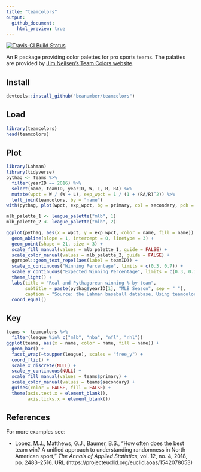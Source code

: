 ```yaml
---
title: "teamcolors"
output:
  github_document:
    html_preview: true
---
```


[![Travis-CI Build Status](https://travis-ci.org/beanumber/teamcolors.svg?branch=master)](https://travis-ci.org/beanumber/teamcolors)

An R package providing color palettes for pro sports teams. The palattes are provided by [Jim Neilsen's Team Colors website](http://jim-nielsen.com/teamcolors/). 

## Install

```r
devtools::install_github("beanumber/teamcolors")
```

## Load

```r
library(teamcolors)
head(teamcolors)
```

## Plot

```r
library(Lahman)
library(tidyverse)
pythag <- Teams %>%
  filter(yearID == 2016) %>%
  select(name, teamID, yearID, W, L, R, RA) %>%
  mutate(wpct = W / (W + L), exp_wpct = 1 / (1 + (RA/R)^2)) %>%
  left_join(teamcolors, by = "name")
with(pythag, plot(wpct, exp_wpct, bg = primary, col = secondary, pch = 21, cex = 3))
```

```r
mlb_palette_1 <- league_palette("mlb", 1)
mlb_palette_2 <- league_palette("mlb", 2)

ggplot(pythag, aes(x = wpct, y = exp_wpct, color = name, fill = name)) + 
  geom_abline(slope = 1, intercept = 0, linetype = 3) + 
  geom_point(shape = 21, size = 3) + 
  scale_fill_manual(values = mlb_palette_1, guide = FALSE) + 
  scale_color_manual(values = mlb_palette_2, guide = FALSE) + 
  ggrepel::geom_text_repel(aes(label = teamID)) + 
  scale_x_continuous("Winning Percentage", limits = c(0.3, 0.7)) + 
  scale_y_continuous("Expected Winning Percentage", limits = c(0.3, 0.7)) + 
  theme_light() +
  labs(title = "Real and Pythagorean winning % by team",
       subtitle = paste(pythag$yearID[1], "MLB Season", sep = " "),
       caption = "Source: the Lahman baseball database. Using teamcolors R pckg") +
  coord_equal()
```

## Key

```r
teams <- teamcolors %>%
  filter(league %in% c("mlb", "nba", "nfl", "nhl"))
ggplot(teams, aes(x = name, color = name, fill = name)) + 
  geom_bar() +
  facet_wrap(~toupper(league), scales = "free_y") +
  coord_flip() + 
  scale_x_discrete(NULL) + 
  scale_y_continuous(NULL) + 
  scale_fill_manual(values = teams$primary) + 
  scale_color_manual(values = teams$secondary) + 
  guides(color = FALSE, fill = FALSE) + 
  theme(axis.text.x = element_blank(), 
        axis.ticks.x = element_blank())
```

## References

For more examples see: 

- Lopez, M.J., Matthews, G.J., Baumer, B.S., "How often does the best team win? A unified approach to understanding randomness in North American sport," *The Annals of Applied Statistics*, vol. 12, no. 4, 2018, pp. 2483--2516. URL (https://projecteuclid.org/euclid.aoas/1542078053)
